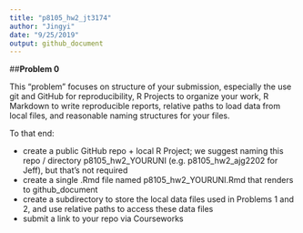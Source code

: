 ```yaml
---
title: "p8105_hw2_jt3174"
author: "Jingyi"
date: "9/25/2019"
output: github_document
---
```


##**Problem 0**

This “problem” focuses on structure of your submission, especially the use git and GitHub for reproducibility, R Projects to organize your work, R Markdown to write reproducible reports, relative paths to load data from local files, and reasonable naming structures for your files.

To that end:

* create a public GitHub repo + local R Project; we suggest naming this repo / directory p8105_hw2_YOURUNI (e.g. p8105_hw2_ajg2202 for Jeff), but that’s not required
* create a single .Rmd file named p8105_hw2_YOURUNI.Rmd that renders to github_document
* create a subdirectory to store the local data files used in Problems 1 and 2, and use relative paths to access these data files
* submit a link to your repo via Courseworks